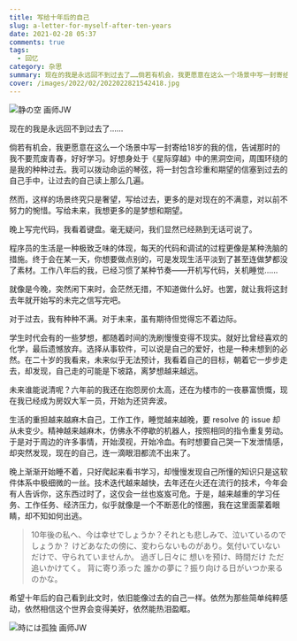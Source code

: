 ```yaml
---
title: 写给十年后的自己
slug: a-letter-for-myself-after-ten-years
date: 2021-02-28 05:37
comments: true
tags:
  - 回忆
category: 杂思
summary: 现在的我是永远回不到过去了……倘若有机会，我更愿意在这么一个场景中写一封寄给18岁的我的信，告诫那时的我不要荒废青春，好好学习。
cover: /images/2022/02/2022022821542418.jpg
---
```


![静の空  画师JW](/images/2022/02/2022022821353669.jpg)

现在的我是永远回不到过去了……

倘若有机会，我更愿意在这么一个场景中写一封寄给18岁的我的信，告诫那时的我不要荒废青春，好好学习。好想身处于《星际穿越》中的黑洞空间，周围环绕的是我的种种过去。我可以拨动命运的琴弦，将一封包含珍重和期望的信塞到过去的自己手中，让过去的自己读上那么几遍。

然而，这样的场景终究只是奢望，写给过去，更多的是对现在的不满意，对以前不努力的惋惜。写给未来，我想更多的是梦想和期望。

<NeteasePlayer id={27571001} />

晚上写完代码，我看着键盘。毫无疑问，我们显然已经熟到无话可说了。

程序员的生活是一种极致乏味的体现，每天的代码和调试的过程更像是某种洗脑的措施。终于会在某一天，你想要做点别的，可是发现生活平淡到了甚至连做梦都没了素材。工作八年后的我，已经习惯了某种节奏——开机写代码，关机睡觉……

就像是今晚，突然闲下来时，会茫然无措，不知道做什么好。也罢，就让我将这封去年就开始写的未完之信写完吧。

对于过去，我有种种不满。对于未来，虽有期待但觉得忘不着边际。

学生时代会有的一些梦想，都随着时间的洗刷慢慢变得不现实。就好比曾经喜欢的化学，最后遗憾放弃。选择从事软件，可以说是自己的爱好，也是一种未想到的必然。在二十岁的我看来，未来似乎无法预计，我看着自己的目标，朝着它一步步走去，却发现，自己走的可能是下坡路，离梦想越来越远。

未来谁能说清呢？六年前的我还在抱怨房价太高，还在为楼市的一夜暴富愤慨，现在我已经成为房奴大军一员，开始为还贷奔波。

生活的重担越来越麻木自己，工作工作，睡觉越来越晚，要 resolve 的 issue 却从未变少。精神越来越麻木，仿佛永不停歇的机器人，按照相同的指令重复劳动。于是对于周边的许多事情，开始漠视，开始冷血。有时想要自己哭一下发泄情感，却突然发现，现在的自己，连一滴眼泪都流不出来了。

晚上渐渐开始睡不着，只好爬起来看书学习，却慢慢发现自己所懂的知识只是这软件体系中极细微的一丝。技术迭代越来越快，去年还在火还在流行的技术，今年会有人告诉你，这东西过时了，这仅会一丝也岌岌可危。于是，越来越重的学习任务、工作任务、经济压力，似乎就像是一个不断恶化的怪圈，我在这里面蒙着眼睛，却不知如何出逃。

>10年後の私へ、今は幸せでしょうか？それとも悲しみで、泣いているのでしょうか？
>けどあなたの傍に、変わらないものがあり。気付いていないだけで、守られていませんか。
>過ぎし日々に 想いを预け、時間だけ ただ追いかけてく。
>背に寄り添った 誰かの夢に？振り向ける日がいつか来るのかな。

希望十年后的自己看到此文时，依旧能像过去的自己一样。依然为那些简单纯粹感动，依然相信这个世界会变得美好，依然能热泪盈眶。

![時には孤独  画师JW](/images/2022/02/2022022821361976.jpg)
